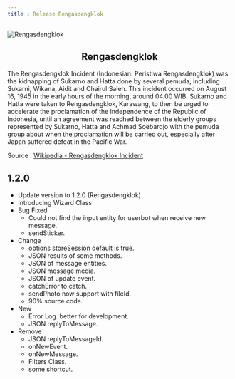 ```yaml
---
title : Release Rengasdengklok
---
```

![Rengasdengklok](./images/20210829_181033.jpg)
<center>
    <h2>Rengasdengklok</h2>
</center>
The Rengasdengklok Incident (Indonesian: Peristiwa Rengasdengklok) was the kidnapping of Sukarno and Hatta done by several pemuda, including Sukarni, Wikana, Aidit and Chairul Saleh. This incident occurred on August 16, 1945 in the early hours of the morning, around 04.00 WIB. Sukarno and Hatta were taken to Rengasdengklok, Karawang, to then be urged to accelerate the proclamation of the independence of the Republic of Indonesia, until an agreement was reached between the elderly groups represented by Sukarno, Hatta and Achmad Soebardjo with the pemuda group about when the proclamation will be carried out, especially after Japan suffered defeat in the Pacific War.

Source : [Wikipedia - Rengasdengklok Incident](https://en.m.wikipedia.org/wiki/Rengasdengklok_Incidenthttps://en.m.wikipedia.org/wiki/Rengasdengklok_Incident)

## 1.2.0 
- Update version to 1.2.0 (Rengasdengklok)
- Introducing Wizard Class
- Bug Fixed 
    - Could not find the input entity for userbot when receive new message. 
    - sendSticker.  
- Change 
    - options storeSession default is true. 
    - JSON results of some methods.
    - JSON of message entities.
    - JSON message media. 
    - JSON of update event.
    - catchError to catch.
    - sendPhoto now support with fileId.
    - 90% source code.
- New 
    - Error Log. better for development. 
    - JSON replyToMessage.
- Remove 
    - JSON replyToMessageId. 
    - onNewEvent.
    - onNewMessage.
    - Filters Class.
    - some shortcut.